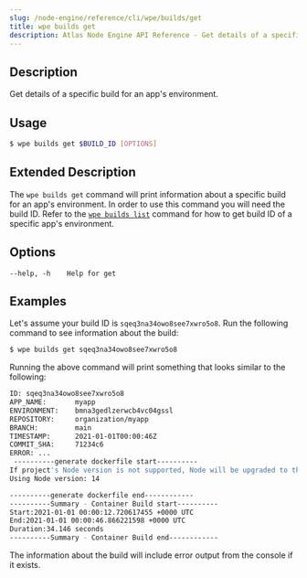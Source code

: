 ```yaml
---
slug: /node-engine/reference/cli/wpe/builds/get
title: wpe builds get
description: Atlas Node Engine API Reference - Get details of a specific build for an app's environment.
---
```


## Description

Get details of a specific build for an app's environment.

## Usage

```bash
$ wpe builds get $BUILD_ID [OPTIONS]
```

## Extended Description

The `wpe builds get` command will print information about a specific build for an app's environment. In order to use this command you will need the build ID. Refer to the [`wpe builds list`](./list) command for how to get build ID of a specific app's environment.

## Options

```
--help, -h    Help for get
```

## Examples

Let's assume your build ID is `sqeq3na34owo8see7xwro5o8`. Run the following command to see information about the build:

```bash
$ wpe builds get sqeq3na34owo8see7xwro5o8
```

Running the above command will print something that looks similar to the following:

```bash
ID: sqeq3na34owo8see7xwro5o8
APP_NAME:       myapp
ENVIRONMENT:    bmna3gedlzerwcb4vc04gssl
REPOSITORY:     organization/myapp
BRANCH:         main
TIMESTAMP:      2021-01-01T00:00:46Z
COMMIT_SHA:     71234c6
ERROR: ...
 ----------generate dockerfile start----------
If project's Node version is not supported, Node will be upgraded to the project's closest supported version.
Using Node version: 14

----------generate dockerfile end------------
----------Summary - Container Build start----------
Start:2021-01-01 00:00:12.720617455 +0000 UTC
End:2021-01-01 00:00:46.866221598 +0000 UTC
Duration:34.146 seconds
----------Summary - Container Build end------------
```

The information about the build will include error output from the console if it exists.
